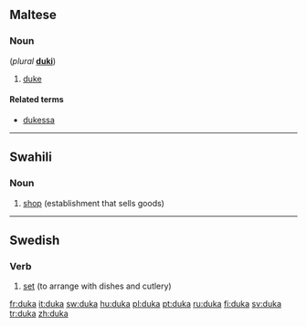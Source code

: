 ==Maltese==

===Noun===
{{infl|mt|noun|g=m}} (''plural'' '''[[duki]]''')

# [[duke]]

====Related terms====
* [[dukessa]]

----

==Swahili==

===Noun===
{{infl|sw|noun}}

# [[shop]] (establishment that sells goods)

{{tbot entry|Swahili|shop|2009|July|sw}}

----

==Swedish==

===Verb===
{{sv-verb-reg-ar}}
{{infl|sv|verb}}

# [[set]] (to arrange with dishes and cutlery)

[[fr:duka]]
[[it:duka]]
[[sw:duka]]
[[hu:duka]]
[[pl:duka]]
[[pt:duka]]
[[ru:duka]]
[[fi:duka]]
[[sv:duka]]
[[tr:duka]]
[[zh:duka]]